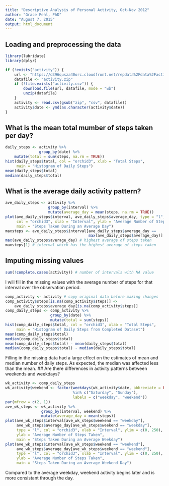 ```yaml
---
title: "Descriptive Analysis of Personal Activity, Oct-Nov 2012"
author: "Grace Pehl, PhD"
date: "August 7, 2015"
output: html_document
---
```

## Loading and preprocessing the data
```r
library(lubridate)
library(dplyr)
```

```r
if (!exists("activity")) {
    url <- "https://d396qusza40orc.cloudfront.net/repdata%2Fdata%2Factivity.zip"
    datafile <- "activity.zip"
    if (!file.exists("activity.csv")) {
        download.file(url, datafile, mode = "wb")
        unzip(datafile)
    }
    activity <- read.csv(gsub("zip", "csv", datafile))
    activity$date <- ymd(as.character(activity$date))
}
```
## What is the mean total mumber of steps taken per day?
```r
daily_steps <- activity %>% 
               group_by(date) %>% 
    mutate(total = sum(steps, na.rm = TRUE))
hist(daily_steps$total, col = "orchid3", xlab = "Total Steps", 
     main = "Histogram of Daily Steps")
mean(daily_steps$total)
median(daily_steps$total)
```
## What is the average daily activity pattern?
```r
ave_daily_steps <- activity %>% 
                   group_by(interval) %>% 
                   mutate(average_day = mean(steps, na.rm = TRUE))
plot(ave_daily_steps$interval, ave_daily_steps$average_day, type = "l", 
     col = "orchid3", xlab = "Interval", ylab = "Average Number of Steps Taken", 
     main = "Steps Taken During an Average Day")
maxsteps <- ave_daily_steps$interval[ave_daily_steps$average_day ==  
                                     max(ave_daily_steps$average_day)]
max(ave_daily_steps$average_day) # highest average of steps taken
maxsteps[1] # interval which has the highest average of steps taken
```
## Imputing missing values
```r
sum(!complete.cases(activity)) # number of intervals with NA value
```
I will fill in the missing values with the average number of steps for that
interval over the observation period.
```r
comp_activity <- activity # copy original data before making changes
comp_activity$steps[is.na(comp_activity$steps)] <-  
    ave_daily_steps$average_day[is.na(comp_activity$steps)]
comp_daily_steps <- comp_activity %>% 
                    group_by(date) %>% 
                    mutate(total = sum(steps))
hist(comp_daily_steps$total, col = "orchid3", xlab = "Total Steps", 
     main = "Histogram of Daily Steps from Completed Dataset")
mean(comp_daily_steps$total)
median(comp_daily_steps$total)
mean(comp_daily_steps$total) - mean(daily_steps$total)
median(comp_daily_steps$total) - median(daily_steps$total)
```
Filling in the missing data had a large effect on the estimates of mean and 
median number of daily steps.  As expected, the median was affected less than
the mean.
## Are there differences in activity patterns between weekends and weekdays?
```r
wk_activity <- comp_daily_steps
wk_activity$weekend <- factor(weekdays(wk_activity$date, abbreviate = FALSE) 
                              %in% c("Saturday", "Sunday"), 
                              labels = c("weekday", "weekend"))
par(mfrow = c(2, 1))
ave_wk_steps <- wk_activity %>% 
                group_by(interval, weekend) %>% 
                mutate(average_day = mean(steps))
plot(ave_wk_steps$interval[ave_wk_steps$weekend == "weekday"],  
     ave_wk_steps$average_day[ave_wk_steps$weekend == "weekday"], 
     type = "l", col = "orchid3", xlab = "Interval", ylim = c(0, 250),
     ylab = "Average Number of Steps Taken", 
     main = "Steps Taken During an Average Weekday")
plot(ave_wk_steps$interval[ave_wk_steps$weekend == "weekend"],  
     ave_wk_steps$average_day[ave_wk_steps$weekend == "weekend"], 
     type = "l", col = "orchid3", xlab = "Interval", ylim = c(0, 250),
     ylab = "Average Number of Steps Taken", 
     main = "Steps Taken During an Average Weekend Day")
```

Compared to the average weekday, weekend activity begins later and is more
consistant through the day.
